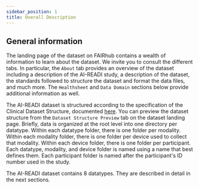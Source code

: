 ```yaml
---
sidebar_position: 1
title: Overall Description
---
```


## General information

The landing page of the dataset on FAIRhub contains a wealth of information to learn about the dataset. We invite you to consult the different tabs. In particular, the `About` tab provides an overview of the dataset including a description of the AI-READI study, a description of the dataset, the standards followed to structure the dataset and format the data files, and much more. The `Healthsheet` and `Data Domain` sections below provide additional information as well.

The AI-READI dataset is structured according to the specification of the Clinical Dataset Structure, documented [here](https://cds-specification.readthedocs.io/en/v0.1.0/). You can preview the dataset structure from the `Dataset Structure Preview` tab on the dataset landing page. Briefly, data is organized at the root level into one directory per datatype. Within each datatype folder, there is one folder per modality. Within each modality folder, there is one folder per device used to collect that modality. Within each device folder, there is one folder per participant. Each datatype, modality, and device folder is named using a name that best defines them. Each participant folder is named after the participant's ID number used in the study.

The AI-READI dataset contains 8 datatypes. They are described in detail in the next sections.


<BrowserOnly>
  <PageFeedback />
</BrowserOnly>
